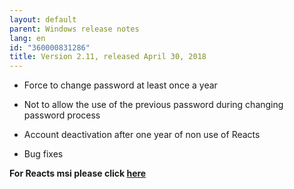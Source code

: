 ```yaml
---
layout: default
parent: Windows release notes
lang: en
id: "360000831286"
title: Version 2.11, released April 30, 2018 
---
```

*   Force to change password at least once a year  
      
    
*   Not to allow the use of the previous password during changing password process  
      
    
*   Account deactivation after one year of non use of Reacts  
      
    
*   Bug fixes

**For Reacts msi please click [here](https://www.iitreacts.com/install/2.11.3.0/Reacts.msi)**


